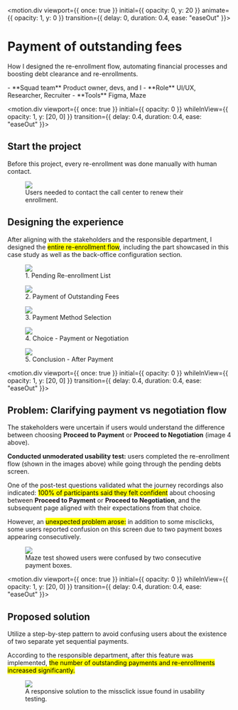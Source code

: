 
<motion.div
  viewport={{ once: true }}
  initial={{ opacity: 0, y: 20 }}
  animate={{ opacity: 1, y: 0 }}
  transition={{ delay: 0, duration: 0.4, ease: "easeOut" }}>

# Payment of outstanding fees
How I designed the re-enrollment flow, automating financial processes and boosting debt clearance and re-enrollments.

<div className="project-details">
- **Squad team** Product owner, devs, and I
- **Role** UI/UX, Researcher, Recruiter
- **Tools** Figma, Maze
</div>
</motion.div>

<motion.div
  viewport={{ once: true }}
  initial={{ opacity: 0 }}
  whileInView={{ opacity: 1, y: [20, 0] }}
  transition={{ delay: 0.4, duration: 0.4, ease: "easeOut" }}>

## Start the project
Before this project, every re-enrollment was done manually with human contact.

<figure>
  <img src="re-enrollment/frustrated-student.png" className="shadow-yellow-500/40" />
  <figcaption>Users needed to contact the call center to renew their enrollment.</figcaption>
</figure>

## Designing the experience
After aligning with the stakeholders and the responsible department, I designed the <mark>entire re-enrollment flow</mark>, including the part showcased in this case study as well as the back-office configuration section.

<div className="case-images">
  <figure>
    <img src="re-enrollment/new-screens-1.svg"/>
    <figcaption>1. Pending Re-enrollment List</figcaption>
  </figure>

  <figure>
    <img src="re-enrollment/new-screens-2.svg"/>
    <figcaption>2. Payment of Outstanding Fees</figcaption>
  </figure>

  <figure>
    <img src="re-enrollment/new-screens-3.svg"/>
    <figcaption>3. Payment Method Selection</figcaption>
  </figure>

  <figure>
    <img src="re-enrollment/new-screens-4.svg"/>
    <figcaption>4. Choice - Payment or Negotiation</figcaption>
  </figure>

  <figure>
    <img src="re-enrollment/new-screens-5.svg"/>
    <figcaption>5. Conclusion - After Payment</figcaption>
  </figure>
</div>
</motion.div>

<motion.div
  viewport={{ once: true }}
  initial={{ opacity: 0 }}
  whileInView={{ opacity: 1, y: [20, 0] }}
  transition={{ delay: 0.4, duration: 0.4, ease: "easeOut" }}>

## Problem: Clarifying payment vs negotiation flow

The stakeholders were uncertain if users would understand the difference between choosing **Proceed to Payment** or **Proceed to Negotiation** (image 4 above).

**Conducted unmoderated usability test:** users completed the re-enrollment flow (shown in the images above) while going through the pending debts screen.

One of the post-test questions validated what the journey recordings also indicated: <mark>100% of participants said they felt confident</mark> about choosing between **Proceed to Payment** or **Proceed to Negotiation**, and the subsequent page aligned with their expectations from that choice.

However, an <mark>unexpected problem arose:</mark> in addition to some misclicks, some users reported confusion on this screen due to two payment boxes appearing consecutively.

<figure>
  <img src="re-enrollment/maze.png" className="shadow-blue-500/40" />
  <figcaption>Maze test showed users were confused by two consecutive payment boxes.</figcaption>
</figure>
</motion.div>

<motion.div
  viewport={{ once: true }}
  initial={{ opacity: 0 }}
  whileInView={{ opacity: 1, y: [20, 0] }}
  transition={{ delay: 0.4, duration: 0.4, ease: "easeOut" }}>

## Proposed solution
Utilize a step-by-step pattern to avoid confusing users about the existence of two separate yet sequential payments.

According to the responsible department, after this feature was implemented, <mark>the number of outstanding payments and re-enrollments increased significantly.</mark>

<figure>
  <img src="re-enrollment/result.png" className="shadow-emerald-500/40" />
  <figcaption>A responsive solution to the missclick issue found in usability testing.</figcaption>
</figure>
</motion.div>